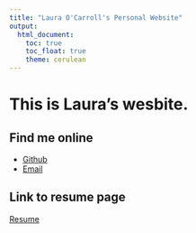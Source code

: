 ```yaml
---
title: "Laura O'Carroll's Personal Website"
output: 
  html_document:
    toc: true
    toc_float: true
    theme: cerulean
---
```


# This is Laura's wesbite. 


## Find me online

* [Github](https://github.com/laura0carroll)
* [Email](lgo2107@cumc.columbia.edu)

## Link to resume page
[Resume](resume.html)